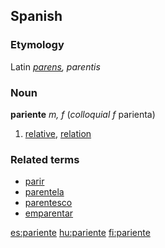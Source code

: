 ==Spanish==
===Etymology===
Latin ''[[parens]], parentis''
===Noun===
'''pariente'''  ''m, f'' (''colloquial f'' parienta)
# [[relative]], [[relation]]

===Related terms===
*[[parir]]
*[[parentela]]
*[[parentesco]]
*[[emparentar]]

[[es:pariente]]
[[hu:pariente]]
[[fi:pariente]]